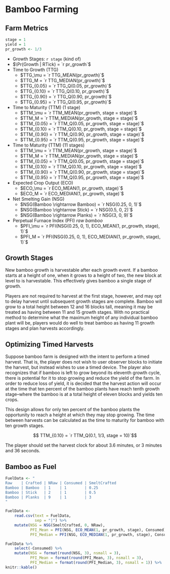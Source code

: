 # Bamboo Farming

## Farm Metrics

```r
stage = 1
yield = 1
pr_growth <- 1/3
```

* Growth Stages: `r stage` (kind of)
* $\Pr(Growth | RTick) = `r pr_growth`$
* Time to Growth (TTG)
    + $TTG_\mu = `r TTG_MEAN(pr_growth)`$
    + $TTG_M = `r TTG_MEDIAN(pr_growth)`$
    + $TTG_{0.05} = `r TTG_Q(0.05, pr_growth)`$
    + $TTG_{0.10} = `r TTG_Q(0.10, pr_growth)`$
    + $TTG_{0.90} = `r TTG_Q(0.90, pr_growth)`$
    + $TTG_{0.95} = `r TTG_Q(0.95, pr_growth)`$
* Time to Maturity (TTM) (1 stage)
    + $TTM_\mu = `r TTM_MEAN(pr_growth, stage = stage)`$
    + $TTM_M = `r TTM_MEDIAN(pr_growth, stage = stage)`$
    + $TTM_{0.05} = `r TTM_Q(0.05, pr_growth, stage = stage)`$
    + $TTM_{0.10} = `r TTM_Q(0.10, pr_growth, stage = stage)`$
    + $TTM_{0.90} = `r TTM_Q(0.90, pr_growth, stage = stage)`$
    + $TTM_{0.95} = `r TTM_Q(0.95, pr_growth, stage = stage)`$
* Time to Maturity (TTM) (11 stages)
    + $TTM_\mu = `r TTM_MEAN(pr_growth, stage = stage)`$
    + $TTM_M = `r TTM_MEDIAN(pr_growth, stage = stage)`$
    + $TTM_{0.05} = `r TTM_Q(0.05, pr_growth, stage = stage)`$
    + $TTM_{0.10} = `r TTM_Q(0.10, pr_growth, stage = stage)`$
    + $TTM_{0.90} = `r TTM_Q(0.90, pr_growth, stage = stage)`$
    + $TTM_{0.95} = `r TTM_Q(0.95, pr_growth, stage = stage)`$
* Expected Crop Output (ECO)
    + $ECO_\mu = `r ECO_MEAN(1, pr_growth, stage)`$
    + $ECO_M = `r ECO_MEDIAN(1, pr_growth, stage)`$
* Net Smelting Gain (NSG)
    + $NSG(Bamboo \rightarrow Bamboo) = `r NSG(0.25, 0, 1)`$
    + $NSG(Bamboo \rightarrow Stick) = `r NSG(0.5, 0, 2)`$
    + $NSG(Bamboo \rightarrow Planks) = `r NSG(3, 0, 9)`$
* Perpetual Furnace Index (PFI) _raw bamboo_
    + $PFI_\mu = `r PFI(NSG(0.25, 0, 1), ECO_MEAN(1, pr_growth, stage), 1)`$
    + $PFI_M = `r PFI(NSG(0.25, 0, 1), ECO_MEDIAN(1, pr_growth, stage), 1)`$


## Growth Stages

New bamboo growth is harvestable after each growth event. If a bamboo starts at a height of one, when it grows to a height of two, the new block at level to is harvestable. This effectively gives bamboo a single stage of growth. 

Players are not required to harvest at the first stage, however, and may opt to delay harvest until subsequent growth stages are complete. Bamboo will grow to a total height between 12 and 16 blocks tall, meaning it may be treated as having between 11 and 15 growth stages. With no practical method to determine what the maximum height of any individual bamboo plant will be, players would do well to treat bamboo as having 11 growth stages and plan harvests accordingly.

## Optimizing Timed Harvests

Suppose bamboo farm is designed with the intent to perform a timed harvest. That is, the player does not wish to user observer blocks to initiate the harvest, but instead wishes to use a timed device. The player also recognizes that if bamboo is left to grow beyond its eleventh growth cycle, there is potential for it to stop growing and reduce the yield of the farm. In order to reduce loss of yield, it is decided that the harvest action will occur at the time that ten percent of the bamboo plants have reach tenth growth stage--where the bamboo is at a total height of eleven blocks and yields ten crops. 

This design allows for only ten percent of the bamboo plants the opportunity to reach a height at which they may stop growing. The time between harvests can be calculated as the time to maturity for bamboo with ten growth stages. 

$$ TTM_{0.10} = `r TTM_Q(0.1, 1/3, stage = 10)`$$

The player should set the harvest clock for about 3.6 minutes, or 3 minutes and 36 seconds.

## Bamboo as Fuel

```r
FuelData <- "
Raw    | Crafted | NRaw | Consumed | SmeltCrafted
Bamboo | Bamboo  | 1    | 1        | 0.25
Bamboo | Stick   | 2    | 1        | 0.5
Bamboo | Planks  | 9    | 1        | 3
"

FuelData <- 
    read.csv(text = FuelData, 
             sep = "|") %>% 
    mutate(NSG = NSG(SmeltCrafted, 0, NRaw), 
           PFI_Mean = PFI(NSG, ECO_MEAN(1, pr_growth, stage), Consumed),
           PFI_Median = PFI(NSG, ECO_MEDIAN(1, pr_growth, stage), Consumed))

FuelData %>% 
    select(-Consumed) %>% 
    mutate(NSG = format(round(NSG, 3), nsmall = 3), 
           PFI_Mean = format(round(PFI_Mean, 3), nsmall = 3),
           PFI_Median = format(round(PFI_Median, 3), nsmall = 1)) %>% 
knitr::kable()
```
